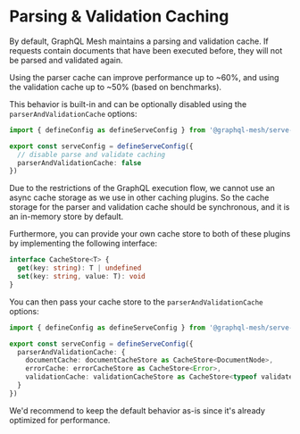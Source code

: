
# Parsing & Validation Caching

By default, GraphQL Mesh maintains a parsing and validation cache. If requests contain documents
that have been executed before, they will not be parsed and validated again.

Using the parser cache can improve performance up to ~60%, and using the validation cache up to ~50%
(based on benchmarks).

This behavior is built-in and can be optionally disabled using the `parserAndValidationCache`
options:

```ts filename="mesh.config.ts" {4,5}
import { defineConfig as defineServeConfig } from '@graphql-mesh/serve-cli'

export const serveConfig = defineServeConfig({
  // disable parse and validate caching
  parserAndValidationCache: false
})
```

<Callout>
  Due to the restrictions of the GraphQL execution flow, we cannot use an async cache storage as we
  use in other caching plugins. So the cache storage for the parser and validation cache should be
  synchronous, and it is an in-memory store by default.
</Callout>

Furthermore, you can provide your own cache store to both of these plugins by implementing the
following interface:

```ts
interface CacheStore<T> {
  get(key: string): T | undefined
  set(key: string, value: T): void
}
```

You can then pass your cache store to the `parserAndValidationCache` options:

```ts filename="mesh.config.ts" {9-13}
import { defineConfig as defineServeConfig } from '@graphql-mesh/serve-cli'

export const serveConfig = defineServeConfig({
  parserAndValidationCache: {
    documentCache: documentCacheStore as CacheStore<DocumentNode>,
    errorCache: errorCacheStore as CacheStore<Error>,
    validationCache: validationCacheStore as CacheStore<typeof validate>
  }
})
```

<Callout>
  We'd recommend to keep the default behavior as-is since it's already optimized for performance.
</Callout>
